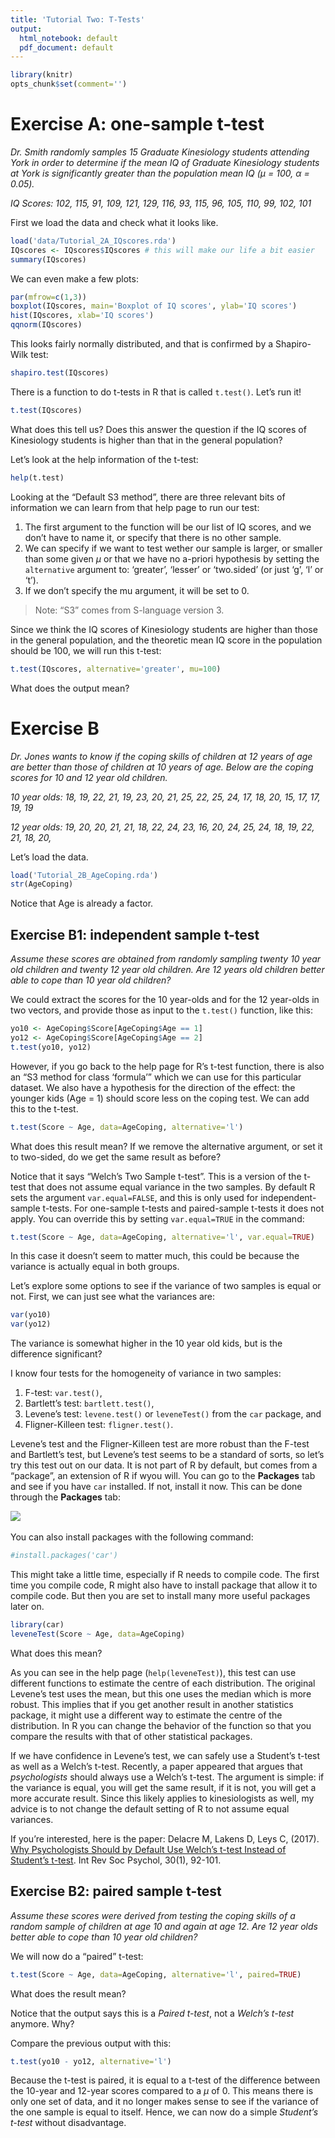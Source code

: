 ```yaml
---
title: 'Tutorial Two: T-Tests'
output:
  html_notebook: default
  pdf_document: default
---
```


```r
library(knitr)
opts_chunk$set(comment='')
```

# Exercise A: one-sample t-test

_Dr. Smith randomly samples 15 Graduate Kinesiology students attending York in order to determine if the mean IQ of Graduate Kinesiology students at York is significantly greater than the population mean IQ ($\mu$ = 100, $\alpha$ = 0.05)._

_IQ Scores: 102, 115, 91, 109, 121, 129, 116, 93, 115, 96, 105, 110, 99, 102, 101_

First we load the data and check what it looks like.

```r
load('data/Tutorial_2A_IQscores.rda')
IQscores <- IQscores$IQscores # this will make our life a bit easier
summary(IQscores)
```

We can even make a few plots:

```r
par(mfrow=c(1,3))
boxplot(IQscores, main='Boxplot of IQ scores', ylab='IQ scores')
hist(IQscores, xlab='IQ scores')
qqnorm(IQscores)
```

This looks fairly normally distributed, and that is confirmed by a Shapiro-Wilk test:

```r
shapiro.test(IQscores)
```

There is a function to do t-tests in R that is called `t.test()`. Let's run it!

```r
t.test(IQscores)
```

What does this tell us? Does this answer the question if the IQ scores of Kinesiology students is higher than that in the general population?

Let's look at the help information of the t-test:

```r
help(t.test)
```

Looking at the "Default S3 method", there are three relevant bits of information we can learn from that help page to run our test:

1. The first argument to the function will be our list of IQ scores, and we don't have to name it, or specify that there is no other sample.
2. We can specify if we want to test wether our sample is larger, or smaller than some given $\mu$ or that we have no a-priori hypothesis by setting the `alternative` argument to: 'greater', 'lesser' or 'two.sided' (or just 'g', 'l' or 't').
3. If we don't specify the mu argument, it will be set to 0.

> Note: "S3" comes from S-language version 3.

Since we think the IQ scores of Kinesiology students are higher than those in the general population, and the theoretic mean IQ score in the population should be 100, we will run this t-test:

```r
t.test(IQscores, alternative='greater', mu=100)
```

What does the output mean?

# Exercise B
_Dr. Jones wants to know if the coping skills of children at 12 years of age are better than those of children at 10 years of age. Below are the coping scores for 10 and 12 year old children._

_10 year olds: 18, 19, 22, 21, 19, 23, 20, 21, 25, 22, 25, 24, 17, 18, 20, 15, 17, 17, 19, 19_

_12 year olds: 19, 20, 20, 21, 21, 18, 22, 24, 23, 16, 20, 24, 25, 24, 18, 19, 22, 21, 18, 20,_

Let's load the data.

```r
load('Tutorial_2B_AgeCoping.rda')
str(AgeCoping)
```

Notice that Age is already a factor.

## Exercise B1: independent sample t-test
_Assume these scores are obtained from randomly sampling twenty 10 year old children and twenty 12 year old children. Are 12 years old children better able to cope than 10 year old children?_

We could extract the scores for the 10 year-olds and for the 12 year-olds in two vectors, and provide those as input to the `t.test()` function, like this:

```r
yo10 <- AgeCoping$Score[AgeCoping$Age == 1]
yo12 <- AgeCoping$Score[AgeCoping$Age == 2]
t.test(yo10, yo12)
```

However, if you go back to the help page for R's t-test function, there is also an "S3 method for class 'formula'" which we can use for this particular dataset. We also have a hypothesis for the direction of the effect: the younger kids (Age = 1) should score less on the coping test. We can add this to the t-test.

```r
t.test(Score ~ Age, data=AgeCoping, alternative='l')
```

What does this result mean? If we remove the alternative argument, or set it to two-sided, do we get the same result as before?

Notice that it says "Welch's Two Sample t-test". This is a version of the t-test that does not assume equal variance in the two samples. By default R sets the argument `var.equal=FALSE`, and this is only used for independent-sample t-tests. For one-sample t-tests and paired-sample t-tests it does not apply. You can override this by setting `var.equal=TRUE` in the command:

```r
t.test(Score ~ Age, data=AgeCoping, alternative='l', var.equal=TRUE)
```

In this case it doesn't seem to matter much, this could be because the variance is actually equal in both groups.

Let's explore some options to see if the variance of two samples is equal or not. First, we can just see what the variances are:

```r
var(yo10)
var(yo12)
```

The variance is somewhat higher in the 10 year old kids, but is the difference significant?

I know four tests for the homogeneity of variance in two samples:

1. F-test: `var.test()`,
2. Bartlett's test: `bartlett.test()`,
3. Levene's test: `levene.test()` or `leveneTest()` from the `car` package, and
4. Fligner-Killeen test: `fligner.test()`.

Levene's test and the Fligner-Killeen test are more robust than the F-test and Bartlett's test, but Levene's test seems to be a standard of sorts, so let's try this test out on our data. It is not part of R by default, but comes from a "package", an extension of R if wyou will. You can go to the **Packages** tab and see if you have `car` installed. If not, install it now. This can be done through the **Packages** tab:

![](img/RStudio_installpackage.png)
&nbsp;

You can also install packages with the following command:

```r
#install.packages('car')
```

This might take a little time, especially if R needs to compile code. The first time you compile code, R might also have to install package that allow it to compile code. But then you are set to install many more useful packages later on.

```r
library(car)
leveneTest(Score ~ Age, data=AgeCoping)
```

What does this mean?

As you can see in the help page (`help(leveneTest)`), this test can use different functions to estimate the centre of each distribution. The original Levene's test uses the mean, but this one uses the median which is more robust. This implies that if you get another result in another statistics package, it might use a different way to estimate the centre of the distribution. In R you can change the behavior of the function so that you compare the results with that of other statistical packages.

If we have confidence in Levene's test, we can safely use a Student's t-test as well as a Welch's t-test. Recently, a paper appeared that argues that _psychologists_ should always use a Welch's t-test. The argument is simple: if the variance is equal, you will get the same result, if it is not, you will get a more accurate result. Since this likely applies to kinesiologists as well, my advice is to not change the default setting of R to not assume equal variances.

If you're interested, here is the paper:
Delacre M, Lakens D, Leys C, (2017). [Why Psychologists Should by Default Use Welch's t-test Instead of Student's t-test](https://www.rips-irsp.com/articles/10.5334/irsp.82/). Int Rev Soc Psychol, 30(1), 92-101.

## Exercise B2: paired sample t-test
_Assume these scores were derived from testing the coping skills of a random sample of children at age 10 and again at age 12. Are 12 year olds better able to cope than 10 year old children?_

We will now do a "paired" t-test:

```r
t.test(Score ~ Age, data=AgeCoping, alternative='l', paired=TRUE)
```

What does the result mean?

Notice that the output says this is a _Paired t-test_, not a _Welch's t-test_ anymore. Why?

Compare the previous output with this:

```r
t.test(yo10 - yo12, alternative='l')
```

Because the t-test is paired, it is equal to a t-test of the difference between the 10-year and 12-year scores compared to a $\mu$ of 0. This means there is only one set of data, and it no longer makes sense to see if the variance of the one sample is equal to itself. Hence, we can now do a simple _Student's t-test_ without disadvantage.